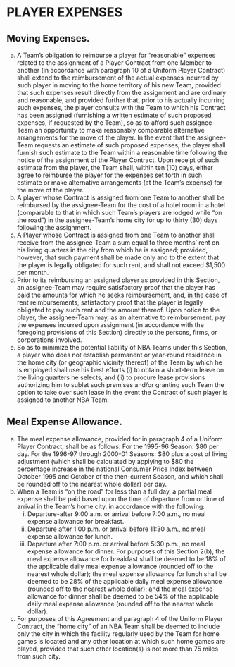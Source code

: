 # PLAYER EXPENSES

## Moving Expenses.

(a) A Team's obligation to reimburse a player for "reasonable" expenses related to the assignment of a Player Contract from one Member to another (in accordance with paragraph 10 of a Uniform Player Contract) shall extend to the reimbursement of the actual expenses incurred by such player in moving to the home territory of his new Team, provided that such expenses result directly from the assignment and are ordinary and reasonable, and provided further that, prior to his actually incurring such expenses, the player consults with the Team to which his Contract has been assigned (furnishing a written estimate of such proposed expenses, if requested by the Team), so as to afford such assignee-Team an opportunity to make reasonably comparable alternative arrangements for the move of the player. In the event that the assignee-Team requests an estimate of such proposed expenses, the player shall furnish such estimate to the Team within a reasonable time following the notice of the assignment of the Player Contract. Upon receipt of such estimate from the player, the Team shall, within ten (10) days, either agree to reimburse the player for the expenses set forth in such estimate or make alternative arrangements (at the Team's expense) for the move of the player.
(b) A player whose Contract is assigned from one Team to another shall be reimbursed by the assignee-Team for the cost of a hotel room in a hotel (comparable to that in which such Team's players are lodged while "on the road") in the assignee-Team's home city for up to thirty (30) days following the assignment.
(c) A Player whose Contract is assigned from one Team to another shall receive from the assignee-Team a sum equal to three months' rent on his living quarters in the city from which he is assigned; provided, however, that such payment shall be made only and to the extent that the player is legally obligated for such rent, and shall not exceed \$1,500 per month.
(d) Prior to its reimbursing an assigned player as provided in this Section, an assignee-Team may require satisfactory proof that the player has paid the amounts for which he seeks reimbursement, and, in the case of rent reimbursements, satisfactory proof that the player is legally obligated to pay such rent and the amount thereof. Upon notice to the player, the assignee-Team may, as an alternative to reimbursement, pay the expenses incurred upon assignment (in accordance with the foregoing provisions of this Section) directly to the persons, firms, or corporations involved.
(e) So as to minimize the potential liability of NBA Teams under this Section, a player who does not establish permanent or year-round residence in the home city (or geographic vicinity thereof) of the Team by which he is employed shall use his best efforts (i) to obtain a short-term lease on the living quarters he selects, and (ii) to procure lease provisions authorizing him to sublet such premises and/or granting such Team the option to take over such lease in the event the Contract of such player is assigned to another NBA Team.

## Meal Expense Allowance.

(a) The meal expense allowance, provided for in paragraph 4 of a Uniform Player Contract, shall be as follows:
    For the 1995-96 Season: \$80 per day.
    For the 1996-97 through 2000-01 Seasons: \$80 plus a cost of living adjustment (which shall be calculated by applying to \$80 the percentage increase in the national Consumer Price Index between October 1995 and October of the then-current Season, and which shall be rounded off to the nearest whole dollar) per day.
(b) When a Team is "on the road" for less than a full day, a partial meal expense shall be paid based upon the time of departure from or time of arrival in the Team's home city, in accordance with the following:
    (i) Departure-after 9:00 a.m. or arrival before 7:00 a.m., no meal expense allowance for breakfast.
    (ii) Departure after 1:00 p.m. or arrival before 11:30 a.m., no meal expense allowance for lunch.
    (iii) Departure after 7:00 p.m. or arrival before 5:30 p.m., no meal expense allowance for dinner.
    For purposes of this Section 2(b), the meal expense allowance for breakfast shall be deemed to be 18\% of the applicable daily meal expense allowance (rounded off to the nearest whole dollar); the meal expense allowance for lunch shall be deemed to be 28\% of the applicable daily meal expense allowance (rounded off to the nearest whole dollar); and the meal expense allowance for dinner shall be deemed to be 54\% of the applicable daily meal expense allowance (rounded off to the nearest whole dollar).
(c) For purposes of this Agreement and paragraph 4 of the Uniform Player Contract, the "home city" of an NBA Team shall be deemed to include only the city in which the facility regularly used by the Team for home games is located and any other location at which such home games are played, provided that such other location(s) is not more than 75 miles from such city.
